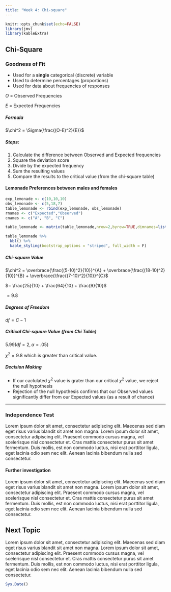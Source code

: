 ```yaml
---
title: "Week 4: Chi-square"
---
```


```r
knitr::opts_chunk$set(echo=FALSE)
library(jmv)
library(kableExtra)
```

## Chi-Square

### Goodness of Fit {.well}

-   Used for a **single** categorical (discrete) variable
-   Used  to determine percentages (proportions)
-   Used for data about frequencies of responses

$O$ = Observed Frequencies

$E$ = Expected Frequencies

##### Formula

$\chi^2 = \Sigma{\frac{(O-E)^2}{E}}$

##### Steps:

1.  Calculate the difference between Observed and Expected frequencies
2.  Square the deviation score
3.  Divide by the expected frequency
4.  Sum the resulting values
5.  Compare the results to the critical value (from the chi-square table)

#### Lemonade Preferences between males and females

```r
exp_lemonade <- c(10,10,10)
obs_lemonade <- c(5,18,7)
table_lemonade <- rbind(exp_lemonade, obs_lemonade)
rnames <- c("Expected","Observed")
cnames <- c("A", "B", "C")

table_lemonade <- matrix(table_lemonade,nrow=2,byrow=TRUE,dimnames=list(rnames,cnames))

table_lemonade %>%
  kbl() %>%
  kable_styling(bootstrap_options = "striped", full_width = F)

```

##### Chi-square Value

$\chi^2 = \overbrace{\frac{(5-10)^2}{10}}^{A} + \overbrace{\frac{(18-10)^2}{10}}^{B} + \overbrace{\frac{(7-10)^2}{10}}^{C}$

$= \frac{25}{10} + \frac{64}{10} + \frac{9}{10}$

$= 9.8$

##### Degrees of Freedom

$df = C-1$

##### Critical Chi-square Value (from Chi Table)

$5.99(df=2, \alpha = .05)$

$\chi^2 = 9.8$ which is greater than critical value.

##### Decision Making

-   If our caclulated $\chi^2$ value is grater than our critical $\chi^2$ value, we reject the null hypothesis
-   Rejection of the null hypothesis confirms that our Observed values significantly differ from our Expected values (as a result of chance)

------------------------------------------------------------------------

### Independence Test {.well}

Lorem ipsum dolor sit amet, consectetur adipiscing elit. Maecenas sed diam eget risus varius blandit sit amet non magna. Lorem ipsum dolor sit amet, consectetur adipiscing elit. Praesent commodo cursus magna, vel scelerisque nisl consectetur et. Cras mattis consectetur purus sit amet fermentum. Duis mollis, est non commodo luctus, nisi erat porttitor ligula, eget lacinia odio sem nec elit. Aenean lacinia bibendum nulla sed consectetur.

#### Further investigation

Lorem ipsum dolor sit amet, consectetur adipiscing elit. Maecenas sed diam eget risus varius blandit sit amet non magna. Lorem ipsum dolor sit amet, consectetur adipiscing elit. Praesent commodo cursus magna, vel scelerisque nisl consectetur et. Cras mattis consectetur purus sit amet fermentum. Duis mollis, est non commodo luctus, nisi erat porttitor ligula, eget lacinia odio sem nec elit. Aenean lacinia bibendum nulla sed consectetur.

## Next Topic

Lorem ipsum dolor sit amet, consectetur adipiscing elit. Maecenas sed diam eget risus varius blandit sit amet non magna. Lorem ipsum dolor sit amet, consectetur adipiscing elit. Praesent commodo cursus magna, vel scelerisque nisl consectetur et. Cras mattis consectetur purus sit amet fermentum. Duis mollis, est non commodo luctus, nisi erat porttitor ligula, eget lacinia odio sem nec elit. Aenean lacinia bibendum nulla sed consectetur.

```r
Sys.Date()
``` 
